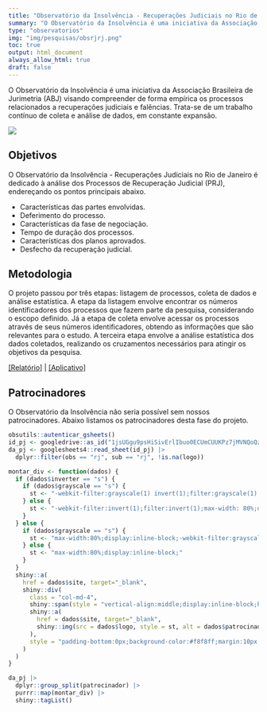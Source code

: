 ```yaml
---
title: "Observatório da Insolvência - Recuperações Judiciais no Rio de Janeiro"
summary: "O Observatório da Insolvência é uma iniciativa da Associação Brasileira de Jurimetria (ABJ) visando compreender de forma empírica os processos relacionados a recuperações judiciais e falências. Trata-se de um trabalho contínuo de coleta e análise de dados, em constante expansão."
type: "observatorios"
img: "img/pesquisas/obsrjrj.png"
toc: true
output: html_document
always_allow_html: true
draft: false
---
```


O Observatório da Insolvência é uma iniciativa da Associação Brasileira de Jurimetria (ABJ) visando compreender de forma empírica os processos relacionados a recuperações judiciais e falências. Trata-se de um trabalho contínuo de coleta e análise de dados, em constante expansão.

![](/img/pesquisas/obsrjrj.png)

## Objetivos

O Observatório da Insolvência - Recuperações Judiciais no Rio de Janeiro é dedicado à análise dos Processos de Recuperação Judicial (PRJ), endereçando os pontos principais abaixo.

- Características das partes envolvidas.
- Deferimento do processo.
- Características da fase de negociação.
- Tempo de duração dos processos.
- Características dos planos aprovados.
- Desfecho da recuperação judicial.

## Metodologia

O projeto passou por três etapas: listagem de processos, coleta de dados e análise estatística. A etapa da listagem envolve encontrar os números identificadores dos processos que fazem parte da pesquisa, considerando o escopo definido. Já a etapa de coleta envolve acessar os processos através de seus números identificadores, obtendo as informações que são relevantes para o estudo. A terceira etapa envolve a análise estatística dos dados coletados, realizando os cruzamentos necessários para atingir os objetivos da pesquisa.



<a href="https://abjur.github.io/obsRJRJ/relatorio/index.html">[Relatório]</a> 
| <a href="https://abjur.shinyapps.io/obsRJRJ/">[Aplicativo]</a>

## Patrocinadores
<p>O Observatório da Insolvência não seria possível sem nossos patrocinadores. Abaixo listamos os patrocinadores desta fase do projeto.</p>

<div class="row" style="align:center;">

```r

obsutils::autenticar_gsheets()
id_pj <- googledrive::as_id("1jsUGgu9psHiSivErlIbuo0ECUmCUUKPz7jMVNQoQzIQ")
da_pj <- googlesheets4::read_sheet(id_pj) |>
  dplyr::filter(obs == "rj", sub == "rj", !is.na(logo))

montar_div <- function(dados) {
  if (dados$inverter == "s") {
    if (dados$grayscale == "s") {
      st <- "-webkit-filter:grayscale(1) invert(1);filter:grayscale(1) invert(1);max-width: 80%;display:inline-block;"
    } else {
      st <- "-webkit-filter:invert(1);filter:invert(1);max-width: 80%;display:inline-block;"
    }
  } else {
    if (dados$grayscale == "s") {
      st <- "max-width:80%;display:inline-block;-webkit-filter:grayscale(.5);filter:grayscale(.5);"
    } else {
      st <- "max-width:80%;display:inline-block;"
    }
  }
  shiny::a(
    href = dados$site, target="_blank",
    shiny::div(
      class = "col-md-4",
      shiny::span(style = "vertical-align:middle;display:inline-block;height:100%;"),
      shiny::a(
        href = dados$site, target="_blank", 
        shiny::img(src = dados$logo, style = st, alt = dados$patrocinador)
      ),
      style = "padding-bottom:0px;background-color:#f8f8ff;margin:10px 0px 0px 0px;min-height:200px;"
    )
  )
}

da_pj |>
  dplyr::group_split(patrocinador) |> 
  purrr::map(montar_div) |> 
  shiny::tagList()
```
</div>





